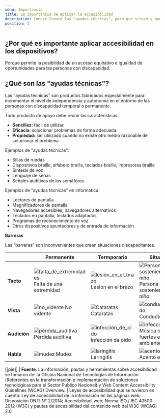 ```yaml
---
menu: Importancia
title: La importancia de aplicar la accesibilidad
description: Conocé Conocé las "ayudas técnicas", para qué sirven y qué ejemplos encontramos dentro de la informática.
position: 3
---
```


## ¿Por qué es importante aplicar accesibilidad en los dispositivos?

Porque permite la posibilidad de un acceso equitativo e igualdad de oportunidades para las personas con discapacidad.

## ¿Qué son las "ayudas técnicas"?

Las “ayudas técnicas” son productos fabricados especialmente para incrementar el nivel de independencia y autonomía en el entorno de las personas con discapacidad temporal o permanente.

Todo producto de apoyo debe reunir las características:

- **Sencillez:** fácil de utilizar.
- **Eficacia:** solucionar problemas de forma adecuada.
- **Propiedad:** ser utilizado cuando no existe otro medio razonable de solucionar el problema.

Ejemplos de "ayudas técnicas":

- Sillas de ruedas
- Dispositivos braille, alfabeto braille, teclados braille, impresoras braille
- Síntesis de voz
- Lenguaje de señas
- Señales auditivas de los semáforos

Ejemplos de "ayudas técnicas" en informática:

- Lectores de pantalla
- Magnificadores de pantalla
- Navegadores accesibles, navegadores alternativos
- Teclados en pantalla, teclados adaptados
- Programas de reconocimiento de voz
- Otros dispositivos apuntadores y de entrada de información

**Barreras**

Las “barreras” son inconvenientes que crean situaciones discapacitantes.

|              |       Permanente        |    Termporario     |             Situacional                |
| ------------ | ----------------------- | ------------------ | -------------------------------------- |
| **Tacto**    | ![falta_de_extremidades](/creamos_experiencias/accesibilidad/iconos_accesibilidad/falta_de_extremidades.svg)  Falta de una extremidad | ![lesión_en_el_brazo](/creamos_experiencias/accesibilidad/iconos_accesibilidad/lesion_en_el_brazo.svg) Lesión en el brazo | ![Persona sosteniendo a un niño ](/creamos_experiencias/accesibilidad/iconos/05.svg) Persona sosteniendo a un niño  |
| **Vista**    | ![no_vidente](/creamos_experiencias/accesibilidad/iconos_accesibilidad/no_vidente.svg) No vidente  | ![Cataratas](/creamos_experiencias/accesibilidad/iconos_accesibilidad/cataratas.svg) Cataratas  | ![conductor_distraído](/creamos_experiencias/accesibilidad/iconos_accesibilidad/conductor_distraído.svg) Conductor_distraído  |
| **Audición** | ![pérdida_auditiva](/creamos_experiencias/accesibilidad/iconos_accesibilidad/pérdida_auditiva.svg) Pérdida auditiva  | ![infección_de_oído](/creamos_experiencias/accesibilidad/iconos_accesibilidad/infección_de_oído.svg) Infección de oído  | ![infección_de_oído](/creamos_experiencias/accesibilidad/iconos_accesibilidad/camarero.svg)  Música o ruidos fuertes en el ambiente  | 
| **Habla**    | ![mudez](/creamos_experiencias/accesibilidad/iconos_accesibilidad/mudez.svg) Mudez  | ![laringitis](/creamos_experiencias/accesibilidad/iconos_accesibilidad/laringitis.svg) Laringitis  |  ![acento_extranjero](/creamos_experiencias/accesibilidad/iconos_accesibilidad/acento_extranjero.svg)  Acento extranjero  |

[[pie]]
| **Fuente**: La información, pautas y herramientas sobre accesibilidad se tomaron de: la Oficina Nacional de Tecnologías de Información (Referentes en la transformación e implementación de soluciones tecnológicas para el Sector Público Nacional) y Web Content Accessibility Guidelines (WCAG) Overview.
| Leyes de accesibilidad que se tuvieron en cuenta: Ley de accesibilidad de la información en las páginas web; Disposición ONTI N° 2/2014; Accesibilidad-web; Norma ISO / IEC 40500: 2012 (W3C) y pautas de accesibilidad del contenido web del W3C (WCAG) 2.0
